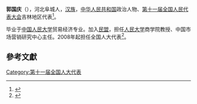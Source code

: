 '''郭国庆'''（{{bd|1962年||}}），河北阜城人，[[汉族|汉族]]，[[中华人民共和国|中华人民共和国]]政治人物、[[第十一届全国人民代表大会|第十一届全国人民代表大会]]吉林地区代表<ref>{{cite web|author=新华网|title=第十一届全国人大代表|url=http://news.xinhuanet.com/ziliao/2008-03/03/content_7708230.htm?node=36628|publisher=新华网|accessdate=2014-01-07|archive-date=2014-01-10|archive-url=https://web.archive.org/web/20140110211415/http://news.xinhuanet.com/ziliao/2008-03/03/content_7708230.htm?node=36628|dead-url=no}}</ref>。

毕业于[[中国人民大学|中国人民大学]]贸易经济专业。加入[[民盟|民盟]]，担任[[人民大学|人民大学]]商学院教授、中国市场营销研究中心主任。2008年起担任全国人大代表<ref>{{cite news|title=全国人大代表信息-郭国庆|url= http://210.82.31.1:8084/delegate/viewDelegate.action?dbid=110524|accessdate=2013-04-05|newspaper=全国人大网|archive-url=https://web.archive.org/web/20140306084655/http://www.npc.gov.cn/delegate/viewDelegate.action?dbid=110524|archive-date=2014-03-06|dead-url=yes}}</ref>。

==參考文獻==
{{reflist}}
[[Category:第十一届全国人大代表|Category:第十一届全国人大代表]]